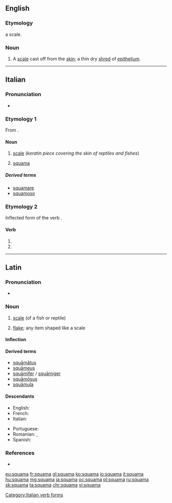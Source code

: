 ==English==

===Etymology===
{{etyl|la|en}} {{lena}} a scale.

===Noun===
{{en-noun|squamae}}

# {{context|medicine|lang=en}} A [[scale]] cast off from the [[skin]]; a thin dry [[shred]] of [[epithelium]].

{{Webster 1913}}

----

==Italian==

===Pronunciation===
* {{IPA|ˈskwama|lang=it}}

===Etymology 1===
From {{etyl|la|it}} {{term|squāma|lang=la}}.

====Noun====
{{it-noun|f}}

# {{context|zoology|lang=it}} [[scale]] (''keratin piece covering the skin of reptiles and fishes'')
# {{context|skeleton|lang=it}} [[#English|squama]] 

=====Derived terms=====
* [[squamare]]
* [[squamoso]]

===Etymology 2===
Inflected form of the verb {{term|squamare|lang=it}}.

====Verb====
{{head|it}}

# {{conjugation of|squamare||3|s|pres|ind|lang=it}}
# {{conjugation of|squamare||2|s|imp|lang=it}}

[[Category:Italian verb forms]]

----

==Latin==

===Pronunciation===
* {{a|Classical}} {{IPA|/ˈskʷaː.ma/|lang=la}}

===Noun===
{{la-noun|squāma|squamae|squāmae|f|first}}

# [[scale]] (of a fish or reptile)
# {{context|by extension|lang=la}} [[flake]]; any item shaped like a scale

====Inflection====
{{la-decl-1st|squām}}

====Derived terms====
* [[squamatus|squāmātus]]
* [[squameus|squāmeus]]
* [[squamifer|squāmifer]] /  [[squamiger|squāmiger]]
* [[squamosus|squāmōsus]]
* [[squamula|squāmula]]

====Descendants====
{{top2}}
* English: {{l|en|squama}}
* French: {{l|fr|squame}}
* Italian: {{l|it|squama}}
{{mid2}}
* Portuguese: {{l|pt|escama}}
* Romanian: {{l|ro|scamă}}, {{l|ro|scvamă}}
* Spanish: {{l|es|escama}}
{{bottom}}

===References===
* {{R:L&S}}

[[eu:squama]]
[[fr:squama]]
[[gl:squama]]
[[ko:squama]]
[[io:squama]]
[[it:squama]]
[[hu:squama]]
[[mg:squama]]
[[ja:squama]]
[[oc:squama]]
[[pl:squama]]
[[ru:squama]]
[[sk:squama]]
[[ta:squama]]
[[chr:squama]]
[[vi:squama]]